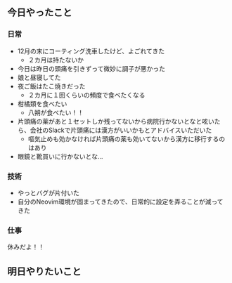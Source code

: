 ## 今日やったこと

### 日常

- 12月の末にコーティング洗車したけど、よごれてきた
	- ２カ月は持たないか
- 今日は昨日の頭痛を引きずって微妙に調子が悪かった
- 娘と昼寝してた
- 夜ご飯はたこ焼きだった
	- ２カ月に１回くらいの頻度で食べたくなる
- 柑橘類を食べたい
	- 八朔が食べたい！！
- 片頭痛の薬があと１セットしか残ってないから病院行かないとなと呟いたら、会社のSlackで片頭痛には漢方がいいかもとアドバイスいただいた
	- 嘔気止めも効かなければ片頭痛の薬も効いてないから漢方に移行するのはあり
- 眼鏡と靴買いに行かないとな...

### 技術

- やっとバグが片付いた
- 自分のNeovim環境が固まってきたので、日常的に設定を弄ることが減ってきた


### 仕事

休みだよ！！


## 明日やりたいこと
